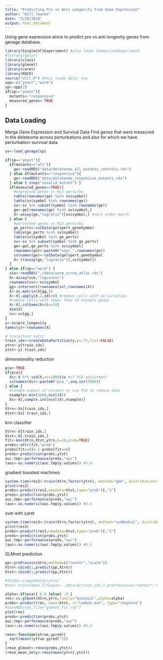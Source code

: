 ```yaml
---
title: "Predicting Pro vs Anti Longevity from Gene Expression"
author: "Will Townes"
date: "3/29/2018"
output: html_document
---
```


Using gene expression alone to predict pro vs anti longevity genes from genage database.

```r
library(SingleCellExperiment) #also loads SummarizedExperiment
#library(dplyr)
library(class)
library(glmnet)
library(caret)
library(ROCR)
source("util.R") #this loads dplyr too
spp<-c("yeast","worm")
sp<-spp[2]
if(sp=="yeast"){
  mutants<-"responsive"
  measured_genes<-TRUE
}
```

## Data Loading

Merge Gene Expression and Survival Data
Find genes that were measured in the deleteome across perturbations and also for which we have perturbation-survival data.

```r
sv<-load_genage(sp)

if(sp=="yeast"){
  if(mutants=="all"){
    ge<-readRDS("data/deleteome_all_mutants_controls.rds")
  } else if(mutants=="responsive"){
    ge<-readRDS("data/deleteome_responsive_mutants.rds")
  } else { stop("invalid mutant") }
  if(measured_genes==TRUE){
    #expressed genes vs RLS perturbs
    table(rownames(ge) %in% sv$symbol)
    table(sv$symbol %in% rownames(ge))
    sv<-sv %>% subset(symbol %in% rownames(ge))
    ge<-ge[rownames(ge) %in% sv$symbol,]
    X<-assay(ge,"logratio")[sv$symbol,] #sort order match
  } else {
    #perturbed genes vs RLS perturbs
    ge_perts<-colData(ge)$pert_geneSymbol
    table(ge_perts %in% sv$symbol)
    table(sv$symbol %in% ge_perts)
    sv<-sv %>% subset(symbol %in% ge_perts)
    ge<-ge[,ge_perts %in% sv$symbol]
    rownames(ge)<-paste0("expr_",rownames(ge))
    colnames(ge)<-colData(ge)$pert_geneSymbol
    X<-t(assay(ge,"logratio")[,sv$symbol])
  }
} else if(sp=="worm") {
  sce<-readRDS("./data/worm_scrna_atlas.rds")
  X<-assay(sce,"logcounts")
  rownames(sv)<-sv$symbol
  gg<-intersect(rownames(sv),rownames(X))
  X<-as.matrix(X[gg,])
  X<-X[,apply(X,2,sd)>0] #remove cells with no variation
  #remove cells with fewer than 10 nonzero genes
  X<-X[,colSums(X>0)>=10]
  dim(X)
  sv<-sv[gg,]
}
y<-sv$pro_longevity
names(y)<-rownames(X)

# train/test split
train_idx<-createDataPartition(y,p=.75,list=FALSE)
ytrn<-y[train_idx]
ytst<-y[-train_idx]
```

dimensionality reduction

```r
pca<-TRUE
if(pca){
  Xs<-X %*% svd(X,nv=1000)$v #if PCA adjustment
  colnames(Xs)<-paste0("pca_",seq.int(5000))
} else {
  #random subset of columns or use PCA to reduce dims
  nsample<-min(1000,ncol(X))
  Xs<-X[,sample.int(ncol(X),nsample)]
}
Xtrn<-Xs[train_idx,]
Xtst<-Xs[-train_idx,]
```

knn classifier

```r
Xtrn<-X[train_idx,]
Xtst<-X[-train_idx,]
fit<-knn(Xtrn,Xtst,ytrn,k=10,prob=TRUE)
probs<-attr(fit,"prob")
probs[fit==0]<-1-probs[fit==0]
preds<-prediction(probs,ytst)
auc.tmp<-performance(preds,"auc")
(auc<-as.numeric(auc.tmp@y.values)) #0.6
```

gradient boosted machines

```r
system.time(res2<-train(Xtrn,factor(ytrn), method="gbm", distribution="bernoulli", preProcess=NULL, verbose=FALSE, metric="Kappa", trControl=trainControl("cv",5), tuneGrid=expand.grid(interaction.depth=c(1,2),n.trees=c(800,1600),shrinkage=.005,n.minobsinnode=10)))
print(res2)
probs<-predict(res2,newdata=Xtst,type="prob")[,"1"]
preds<-prediction(probs,ytst)
auc.tmp<-performance(preds,"auc")
(auc<-as.numeric(auc.tmp@y.values)) #0.6
```

svm with caret
```r
system.time(res3<-train(Xtrn,factor(ytrn), method="svmRadial", distribution="bernoulli", preProcess=NULL, verbose=FALSE, metric="Kappa", trControl=trainControl("cv",5),prob.model=TRUE))
print(res3)
probs<-predict(res3,newdata=Xtst,type="prob")[,"1"]
preds<-prediction(probs,ytst)
auc.tmp<-performance(preds,"auc")
(auc<-as.numeric(auc.tmp@y.values)) #0.6
```

GLMnet prediction

```r
pp<-preProcess(Xtrn,method=c("center","scale"))
Xtrn<-cbind(1,predict(pp,Xtrn))
Xtst<-cbind(1,predict(pp,Xtst))

#folds<-createFolds(ytrn)
#res<-train(mean_lifespan~.,data=d[train_idx,],preProcess=c("center","scale"))

alpha<-if(pca){ 0.0 }else{ .9 }
res<-cv.glmnet(Xtrn,ytrn,family="binomial",alpha=alpha)
probs<-predict(res, newx=Xtst, s="lambda.min", type="response")
#saveRDS(res,file="glmnet_fit.rds")
plot(res)
preds<-prediction(probs,ytst)
auc.tmp<-performance(preds,"auc")
(auc<-as.numeric(auc.tmp@y.values)) #0.5
```

```r
rmse<-function(ytrue,ypred){
  sqrt(mean((ytrue-ypred)^2))
}
(rmse_glmnet<-rmse(probs,ytst))
(rmse_mean_only<-rmse(mean(ytrn),ytst))
```

